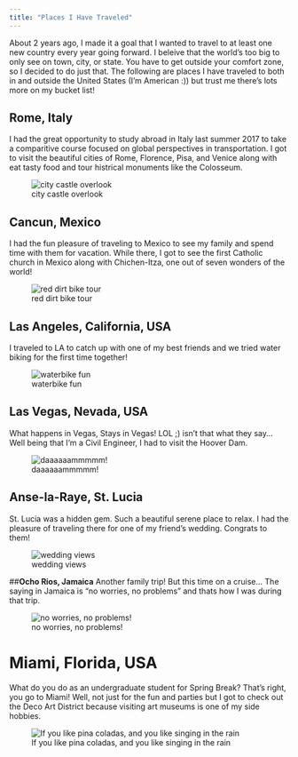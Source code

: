 ```yaml
---
title: "Places I Have Traveled"
---
```


About 2 years ago, I made it a goal that I wanted to travel to at least one new country every year going forward. I beleive that the world's too big to only see on town, city, or state. You have to get outside your comfort zone, so I decided to do just that. The following are places I have traveled to both in and outside the United States (I'm American :)) but trust me there's lots more on my bucket list!

## **Rome, Italy**
I had the great opportunity to study abroad in Italy last summer 2017 to take a comparitive course focused on global perspectives in transportation. I got to visit the beautiful cities of Rome, Florence, Pisa, and Venice along with eat tasty food and tour histrical monuments like the Colosseum. 

![city castle overlook](italy_castle_flag.JPG)


## **Cancun, Mexico**
I had the fun pleasure of traveling to Mexico to see my family and spend time with them for vacation. While there, I got to see the first Catholic church in Mexico along with Chichen-Itza, one out of seven wonders of the world!

![red dirt bike tour](dirt_bike_mexico.JPG)


## **Las Angeles, California, USA**
I traveled to LA to catch up with one of my best friends and we tried water biking for the first time together!

![waterbike fun](la_cali.JPG)

## **Las Vegas, Nevada, USA**
What happens in Vegas, Stays in Vegas! LOL ;) isn't that what they say...
Well being that I'm a Civil Engineer, I had to visit the Hoover Dam.

![daaaaaammmmm!](hdam.JPG)

## **Anse-la-Raye, St. Lucia**
St. Lucia was a hidden gem. Such a beautiful serene place to relax. I had the pleasure of traveling there for one of my friend's wedding. Congrats to them!

![wedding views](st_lucia.JPG)

##**Ocho Rios, Jamaica**
Another family trip! But this time on a cruise...
The saying in Jamaica is "no worries, no problems" and thats how I was during that trip.

![no worries, no problems!](jamaica_cruise.JPG)

# Miami, Florida, USA
What do you do as an undergraduate student for Spring Break? That's right, you go to Miami! 
Well, not just for the fun and parties but I got to check out the Deco Art District because visiting art museums is one of my side hobbies. 

![If you like pina coladas, and you like singing in the rain](florida_palms.JPG)




